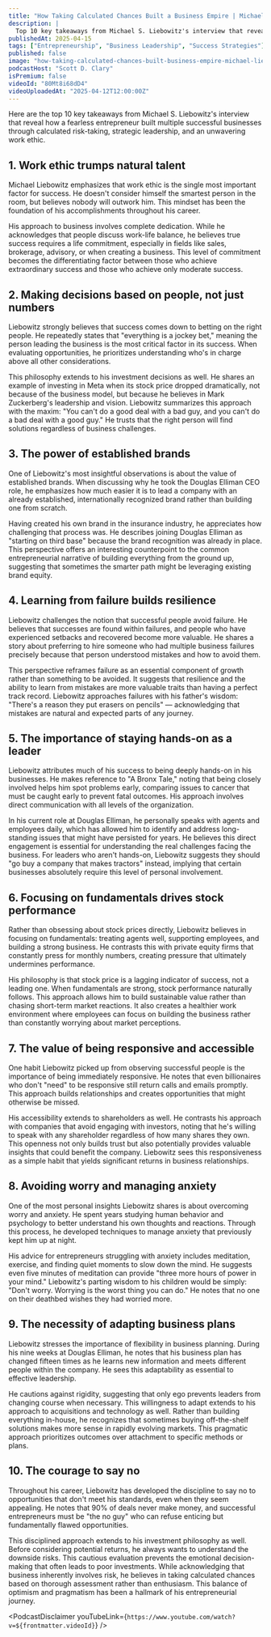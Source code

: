 ```yaml
---
title: "How Taking Calculated Chances Built a Business Empire | Michael S. Liebowitz - Serial Entrepreneur"
description: |
  Top 10 key takeaways from Michael S. Liebowitz's interview that reveal how a fearless entrepreneur built multiple successful businesses through calculated risk-taking, strategic leadership, and an unwavering work ethic.
publishedAt: 2025-04-15
tags: ["Entrepreneurship", "Business Leadership", "Success Strategies"]
published: false
image: "how-taking-calculated-chances-built-business-empire-michael-liebowitz-serial-entrepreneur.jpg"
podcastHost: "Scott D. Clary"
isPremium: false
videoId: "80Mt8i68dD4"
videoUploadedAt: "2025-04-12T12:00:00Z"
---
```



<PodcastSummaryPageLayout frontmatter={frontmatter}>

Here are the top 10 key takeaways from Michael S. Liebowitz's interview that reveal how a fearless entrepreneur built multiple successful businesses through calculated risk-taking, strategic leadership, and an unwavering work ethic.

## 1. Work ethic trumps natural talent

Michael Liebowitz emphasizes that work ethic is the single most important factor for success. He doesn't consider himself the smartest person in the room, but believes nobody will outwork him. This mindset has been the foundation of his accomplishments throughout his career.

His approach to business involves complete dedication. While he acknowledges that people discuss work-life balance, he believes true success requires a life commitment, especially in fields like sales, brokerage, advisory, or when creating a business. This level of commitment becomes the differentiating factor between those who achieve extraordinary success and those who achieve only moderate success.

## 2. Making decisions based on people, not just numbers

Liebowitz strongly believes that success comes down to betting on the right people. He repeatedly states that "everything is a jockey bet," meaning the person leading the business is the most critical factor in its success. When evaluating opportunities, he prioritizes understanding who's in charge above all other considerations.

This philosophy extends to his investment decisions as well. He shares an example of investing in Meta when its stock price dropped dramatically, not because of the business model, but because he believes in Mark Zuckerberg's leadership and vision. Liebowitz summarizes this approach with the maxim: "You can't do a good deal with a bad guy, and you can't do a bad deal with a good guy." He trusts that the right person will find solutions regardless of business challenges.

## 3. The power of established brands

One of Liebowitz's most insightful observations is about the value of established brands. When discussing why he took the Douglas Elliman CEO role, he emphasizes how much easier it is to lead a company with an already established, internationally recognized brand rather than building one from scratch.

Having created his own brand in the insurance industry, he appreciates how challenging that process was. He describes joining Douglas Elliman as "starting on third base" because the brand recognition was already in place. This perspective offers an interesting counterpoint to the common entrepreneurial narrative of building everything from the ground up, suggesting that sometimes the smarter path might be leveraging existing brand equity.

## 4. Learning from failure builds resilience

Liebowitz challenges the notion that successful people avoid failure. He believes that successes are found within failures, and people who have experienced setbacks and recovered become more valuable. He shares a story about preferring to hire someone who had multiple business failures precisely because that person understood mistakes and how to avoid them.

This perspective reframes failure as an essential component of growth rather than something to be avoided. It suggests that resilience and the ability to learn from mistakes are more valuable traits than having a perfect track record. Liebowitz approaches failures with his father's wisdom: "There's a reason they put erasers on pencils" — acknowledging that mistakes are natural and expected parts of any journey.

## 5. The importance of staying hands-on as a leader

Liebowitz attributes much of his success to being deeply hands-on in his businesses. He makes reference to "A Bronx Tale," noting that being closely involved helps him spot problems early, comparing issues to cancer that must be caught early to prevent fatal outcomes. His approach involves direct communication with all levels of the organization.

In his current role at Douglas Elliman, he personally speaks with agents and employees daily, which has allowed him to identify and address long-standing issues that might have persisted for years. He believes this direct engagement is essential for understanding the real challenges facing the business. For leaders who aren't hands-on, Liebowitz suggests they should "go buy a company that makes tractors" instead, implying that certain businesses absolutely require this level of personal involvement.

## 6. Focusing on fundamentals drives stock performance

Rather than obsessing about stock prices directly, Liebowitz believes in focusing on fundamentals: treating agents well, supporting employees, and building a strong business. He contrasts this with private equity firms that constantly press for monthly numbers, creating pressure that ultimately undermines performance.

His philosophy is that stock price is a lagging indicator of success, not a leading one. When fundamentals are strong, stock performance naturally follows. This approach allows him to build sustainable value rather than chasing short-term market reactions. It also creates a healthier work environment where employees can focus on building the business rather than constantly worrying about market perceptions.

## 7. The value of being responsive and accessible

One habit Liebowitz picked up from observing successful people is the importance of being immediately responsive. He notes that even billionaires who don't "need" to be responsive still return calls and emails promptly. This approach builds relationships and creates opportunities that might otherwise be missed.

His accessibility extends to shareholders as well. He contrasts his approach with companies that avoid engaging with investors, noting that he's willing to speak with any shareholder regardless of how many shares they own. This openness not only builds trust but also potentially provides valuable insights that could benefit the company. Liebowitz sees this responsiveness as a simple habit that yields significant returns in business relationships.

## 8. Avoiding worry and managing anxiety

One of the most personal insights Liebowitz shares is about overcoming worry and anxiety. He spent years studying human behavior and psychology to better understand his own thoughts and reactions. Through this process, he developed techniques to manage anxiety that previously kept him up at night.

His advice for entrepreneurs struggling with anxiety includes meditation, exercise, and finding quiet moments to slow down the mind. He suggests even five minutes of meditation can provide "three more hours of power in your mind." Liebowitz's parting wisdom to his children would be simply: "Don't worry. Worrying is the worst thing you can do." He notes that no one on their deathbed wishes they had worried more.

## 9. The necessity of adapting business plans

Liebowitz stresses the importance of flexibility in business planning. During his nine weeks at Douglas Elliman, he notes that his business plan has changed fifteen times as he learns new information and meets different people within the company. He sees this adaptability as essential to effective leadership.

He cautions against rigidity, suggesting that only ego prevents leaders from changing course when necessary. This willingness to adapt extends to his approach to acquisitions and technology as well. Rather than building everything in-house, he recognizes that sometimes buying off-the-shelf solutions makes more sense in rapidly evolving markets. This pragmatic approach prioritizes outcomes over attachment to specific methods or plans.

## 10. The courage to say no

Throughout his career, Liebowitz has developed the discipline to say no to opportunities that don't meet his standards, even when they seem appealing. He notes that 90% of deals never make money, and successful entrepreneurs must be "the no guy" who can refuse enticing but fundamentally flawed opportunities.

This disciplined approach extends to his investment philosophy as well. Before considering potential returns, he always wants to understand the downside risks. This cautious evaluation prevents the emotional decision-making that often leads to poor investments. While acknowledging that business inherently involves risk, he believes in taking calculated chances based on thorough assessment rather than enthusiasm. This balance of optimism and pragmatism has been a hallmark of his entrepreneurial journey.

<PodcastDisclaimer
  youTubeLink={`https://www.youtube.com/watch?v=${frontmatter.videoId}`}
/>

</PodcastSummaryPageLayout>
